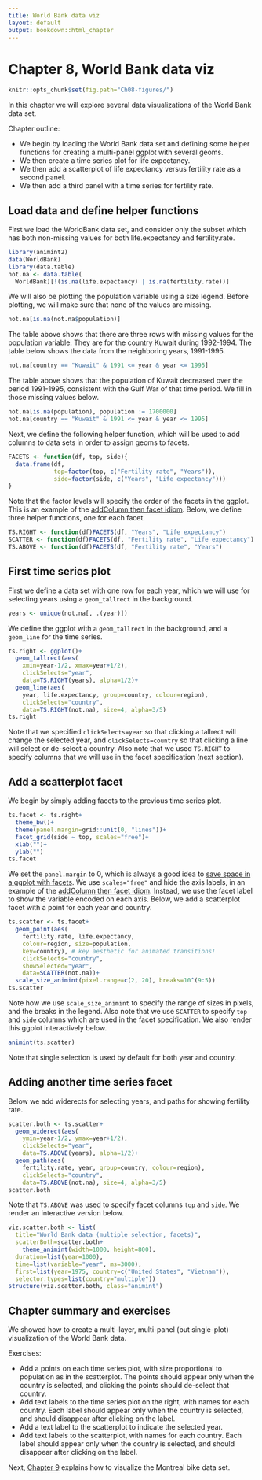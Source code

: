```yaml
---
title: World Bank data viz
layout: default
output: bookdown::html_chapter
---
```


# Chapter 8, World Bank data viz

```r
knitr::opts_chunk$set(fig.path="Ch08-figures/")
```

In this chapter we will explore several data visualizations of the
World Bank data set.

Chapter outline:

* We begin by loading the World Bank data set and defining some helper
  functions for creating a multi-panel ggplot with several geoms.
* We then create a time series plot for life expectancy.
* We then add a scatterplot of life expectancy versus fertility rate
  as a second panel.
* We then add a third panel with a time series for fertility rate.

## Load data and define helper functions {#load}

First we load the WorldBank data set, and consider only the subset
which has both non-missing values for both life.expectancy and
fertility.rate.

```r
library(animint2)
data(WorldBank)
library(data.table)
not.na <- data.table(
  WorldBank)[!(is.na(life.expectancy) | is.na(fertility.rate))]
```

We will also be plotting the population variable using a size
legend. Before plotting, we will make sure that none of the values are
missing.

```r
not.na[is.na(not.na$population)]
```

The table above shows that there are three rows with missing values
for the population variable. They are for the country Kuwait during
1992-1994. The table below shows the data
from the neighboring years, 1991-1995.

```r
not.na[country == "Kuwait" & 1991 <= year & year <= 1995]
```

The table above shows that the population of Kuwait decreased over the
period 1991-1995, consistent with the Gulf War of that time period. We
fill in those missing values below.

```r
not.na[is.na(population), population := 1700000]
not.na[country == "Kuwait" & 1991 <= year & year <= 1995]
```

Next, we define the following helper function, which will be used to
add columns to data sets in order to assign geoms to facets. 

```r
FACETS <- function(df, top, side){
  data.frame(df,
             top=factor(top, c("Fertility rate", "Years")),
             side=factor(side, c("Years", "Life expectancy")))
}
```

Note that the factor levels will specify the order of the facets in
the ggplot. This is an example of the
[addColumn then facet idiom](Ch17-appendix.html#addColumn-then-facet).
Below, we define three helper functions, one for each facet.

```r
TS.RIGHT <- function(df)FACETS(df, "Years", "Life expectancy")
SCATTER <- function(df)FACETS(df, "Fertility rate", "Life expectancy")
TS.ABOVE <- function(df)FACETS(df, "Fertility rate", "Years")
```

## First time series plot {#first-ts}

First we define a data set with one row for each year, which we will
use for selecting years using a `geom_tallrect` in the background.

```r
years <- unique(not.na[, .(year)])
```

We define the ggplot with a `geom_tallrect` in the background, and a
`geom_line` for the time series.

```r
ts.right <- ggplot()+
  geom_tallrect(aes(
    xmin=year-1/2, xmax=year+1/2),
    clickSelects="year",
    data=TS.RIGHT(years), alpha=1/2)+
  geom_line(aes(
    year, life.expectancy, group=country, colour=region),
    clickSelects="country",
    data=TS.RIGHT(not.na), size=4, alpha=3/5)
ts.right
```

Note that we specified `clickSelects=year` so that clicking a tallrect
will change the selected year, and `clickSelects=country` so that
clicking a line will select or de-select a country. Also note that we
used `TS.RIGHT` to specify columns that we will use in the facet
specification (next section).

## Add a scatterplot facet {#add-scatter}

We begin by simply adding facets to the previous time series plot.

```r
ts.facet <- ts.right+
  theme_bw()+
  theme(panel.margin=grid::unit(0, "lines"))+
  facet_grid(side ~ top, scales="free")+
  xlab("")+
  ylab("")
ts.facet
```

We set the `panel.margin` to 0, which is always a good idea to
[save space in a ggplot with facets](Ch17-appendix.html#space-saving-facets).
We use `scales="free"` and hide the axis labels, in an example of the
[addColumn then facet idiom](Ch17-appendix.html#addColumn-then-facet). Instead,
we use the facet label to show the variable encoded on each
axis. Below, we add a scatterplot facet with a point for each year and
country.

```r
ts.scatter <- ts.facet+
  geom_point(aes(
    fertility.rate, life.expectancy,
    colour=region, size=population,
    key=country), # key aesthetic for animated transitions!
    clickSelects="country",
    showSelected="year",
    data=SCATTER(not.na))+
  scale_size_animint(pixel.range=c(2, 20), breaks=10^(9:5))
ts.scatter
```

Note how we use `scale_size_animint` to specify the range of sizes in
pixels, and the breaks in the legend. Also note that we use `SCATTER`
to specify `top` and `side` columns which are used in the facet
specification. We also render this ggplot interactively below.

```r
animint(ts.scatter)
```

Note that single selection is used by default for both year and
country.

## Adding another time series facet {#add-ts}

Below we add widerects for selecting years, and paths for showing
fertility rate.

```r
scatter.both <- ts.scatter+
  geom_widerect(aes(
    ymin=year-1/2, ymax=year+1/2),
    clickSelects="year",
    data=TS.ABOVE(years), alpha=1/2)+
  geom_path(aes(
    fertility.rate, year, group=country, colour=region),
    clickSelects="country",
    data=TS.ABOVE(not.na), size=4, alpha=3/5)
scatter.both
```

Note that `TS.ABOVE` was used to specify facet columns `top` and
`side`. We render an interactive version below.

```r
viz.scatter.both <- list(
  title="World Bank data (multiple selection, facets)",
  scatterBoth=scatter.both+
    theme_animint(width=1000, height=800),
  duration=list(year=1000),
  time=list(variable="year", ms=3000),
  first=list(year=1975, country=c("United States", "Vietnam")),
  selector.types=list(country="multiple"))
structure(viz.scatter.both, class="animint")
```

## Chapter summary and exercises {#exercises}

We showed how to create a multi-layer, multi-panel (but single-plot)
visualization of the World Bank data.

Exercises:

* Add a points on each time series plot, with size proportional to
  population as in the scatterplot. The points should appear only when
  the country is selected, and clicking the points should de-select
  that country.
* Add text labels to the time series plot on the right, with names for
  each country. Each label should appear only when the country is
  selected, and should disappear after clicking on the label.
* Add a text label to the scatterplot to indicate the selected year.
* Add text labels to the scatterplot, with names for each
  country. Each label should appear only when the country is selected,
  and should disappear after clicking on the label.

Next, [Chapter 9](Ch09-Montreal-bikes.html) explains how to visualize the
Montreal bike data set.
